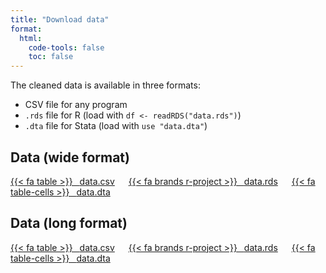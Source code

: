 ```yaml
---
title: "Download data"
format:
  html:
    code-tools: false
    toc: false
---
```


The cleaned data is available in three formats:

- CSV file for any program
- `.rds` file for R <span class="small">(load with `df <- readRDS("data.rds")`)</span>
- `.dta` file for Stata <span class="small">(load with `use "data.dta"`)</span>

## Data (wide format)

<a class="btn btn-primary btn-sm" target="_blank" href="data/data.csv">{{< fa table >}} &ensp;<span class="font-monospace">data.csv</span></a> &emsp; <a class="btn btn-success btn-sm" target="_blank" href="data/data.rds">{{< fa brands r-project >}} &ensp;<span class="font-monospace">data.rds</span></a> &emsp; <a class="btn btn-warning btn-sm" target="_blank" href="data/data.dta">{{< fa table-cells >}} &ensp;<span class="font-monospace">data.dta</span></a>

## Data (long format)

<a class="btn btn-primary btn-sm" target="_blank" href="data/data_long.csv">{{< fa table >}} &ensp;<span class="font-monospace">data.csv</span></a> &emsp; <a class="btn btn-success btn-sm" target="_blank" href="data/data_long.rds">{{< fa brands r-project >}} &ensp;<span class="font-monospace">data.rds</span></a> &emsp; <a class="btn btn-warning btn-sm" target="_blank" href="data/data_long.dta">{{< fa table-cells >}} &ensp;<span class="font-monospace">data.dta</span></a>

